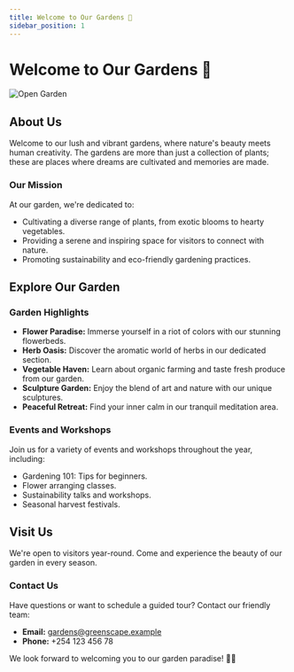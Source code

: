 ```yaml
---
title: Welcome to Our Gardens 🌼
sidebar_position: 1
---
```


# Welcome to Our Gardens 🌼

![Open Garden](https://github.com/jannelson36/GreenScape/blob/main/static/Open%20Garden%20(1920%20%C3%97%201080px).gif?raw=true)

## About Us

Welcome to our lush and vibrant gardens, where nature's beauty meets human creativity. The gardens are more than just a collection of plants; these are places where dreams are cultivated and memories are made.

### Our Mission

At our garden, we're dedicated to:

- Cultivating a diverse range of plants, from exotic blooms to hearty vegetables.
- Providing a serene and inspiring space for visitors to connect with nature.
- Promoting sustainability and eco-friendly gardening practices.

## Explore Our Garden

### Garden Highlights

- **Flower Paradise:** Immerse yourself in a riot of colors with our stunning flowerbeds.
- **Herb Oasis:** Discover the aromatic world of herbs in our dedicated section.
- **Vegetable Haven:** Learn about organic farming and taste fresh produce from our garden.
- **Sculpture Garden:** Enjoy the blend of art and nature with our unique sculptures.
- **Peaceful Retreat:** Find your inner calm in our tranquil meditation area.

### Events and Workshops

Join us for a variety of events and workshops throughout the year, including:

- Gardening 101: Tips for beginners.
- Flower arranging classes.
- Sustainability talks and workshops.
- Seasonal harvest festivals.

## Visit Us

We're open to visitors year-round. Come and experience the beauty of our garden in every season.


### Contact Us

Have questions or want to schedule a guided tour? Contact our friendly team:

- **Email:** gardens@greenscape.example
- **Phone:** +254 123 456 78

We look forward to welcoming you to our garden paradise! 🌻🍃
